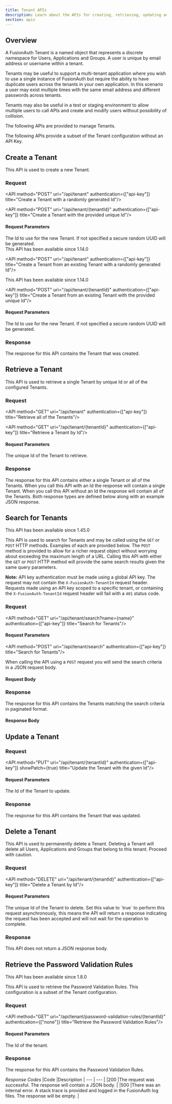 ```yaml
---
title: Tenant APIs
description: Learn about the APIs for creating, retrieving, updating and deleting tenants.
section: apis
---
```


## Overview

A FusionAuth Tenant is a named object that represents a discrete namespace for Users, Applications and Groups. A user is unique by email
address or username within a tenant.

Tenants may be useful to support a multi-tenant application where you wish to use a single instance of FusionAuth but require the ability to
have duplicate users across the tenants
in your own application. In this scenario a user may exist multiple times with the same email address and different passwords across tenants.

Tenants may also be useful in a test or staging environment to allow multiple users to call APIs and create and modify users without
possibility of collision.

The following APIs are provided to manage Tenants.

The following APIs provide a subset of the Tenant configuration without an API Key.

## Create a Tenant

This API is used to create a new Tenant.

### Request

<API method="POST" uri="/api/tenant" authentication={["api-key"]} title="Create a Tenant with a randomly generated Id"/>

<API method="POST" uri="/api/tenant/{tenantId}" authentication={["api-key"]} title="Create a Tenant with the provided unique Id"/>

#### Request Parameters

<APIBlock>
  <APIField name="tenantId" type="UUID" optional defaults="secure random UUID">
    The Id to use for the new Tenant. If not specified a secure random UUID will be generated.
  </APIField>
</APIBlock>

<TenantRequestBody />

<Aside type="version">
This API has been available since 1.14.0
</Aside>

<API method="POST" uri="/api/tenant" authentication={["api-key"]} title="Create a Tenant from an existing Tenant with a randomly generated Id"/>

<Aside type="version">
This API has been available since 1.14.0
</Aside>

<API method="POST" uri="/api/tenant/{tenantId}" authentication={["api-key"]} title="Create a Tenant from an existing Tenant with the provided unique Id"/>

#### Request Parameters

<APIBlock>
  <APIField name="tenantId" type="UUID" optional defaults="secure random UUID">
    The Id to use for the new Tenant. If not specified a secure random UUID will be generated.
  </APIField>
</APIBlock>

<TenantCopyRequestBody />

### Response

The response for this API contains the Tenant that was created.

<StandardPostResponseCodes never_search_error />

<TenantResponseBody />


## Retrieve a Tenant

This API is used to retrieve a single Tenant by unique Id or all of the configured Tenants.

### Request

<API method="GET" uri="/api/tenant" authentication={["api-key"]} title="Retrieve all of the Tenants"/>

<API method="GET" uri="/api/tenant/{tenantId}" authentication={["api-key"]} title="Retrieve a Tenant by Id"/>

#### Request Parameters

<APIBlock>
  <APIField name="tenantId" type="UUID" required>
    The unique Id of the Tenant to retrieve.
  </APIField>
</APIBlock>

<XFusionauthTenantIdHeaderScopedOperation />

### Response

The response for this API contains either a single Tenant or all of the Tenants. When you call this API with an Id the response will
contain a single Tenant. When you call this API without an Id the response will contain all of the Tenants. Both response types are
defined below along with an example JSON response.

<StandardGetResponseCodes never_search_error />

<TenantResponseBody />

<TenantsResponseBody />

## Search for Tenants

<Aside type="version">
This API has been available since 1.45.0
</Aside>

This API is used to search for Tenants and may be called using the `GET` or `POST` HTTP methods. Examples of each are provided below. The `POST` method is provided to allow for a richer request object without worrying about exceeding the maximum length of a URL. Calling this API with either the `GET` or `POST` HTTP method will provide the same search results given the same query parameters.

**Note:** API key authentication must be made using a global API key. The request may not contain the `X-FusionAuth-TenantId` request header. Requests made using an API key scoped to a specific tenant, or containing the `X-FusionAuth-TenantId` request header will fail with a `401` status code.

### Request

<API method="GET" uri="/api/tenant/search?name={name}" authentication={["api-key"]} title="Search for Tenants"/>

#### Request Parameters

<TenantSearchRequestParameters parameter_prefix='' />

<API method="POST" uri="/api/tenant/search" authentication={["api-key"]} title="Search for Tenants"/>

When calling the API using a `POST` request you will send the search criteria in a JSON request body.

#### Request Body

<TenantSearchRequestParameters parameter_prefix="search." />

<JSON title="Example JSON Request" src="tenants/search-post-request.json" />

### Response

The response for this API contains the Tenants matching the search criteria in paginated format.

<StandardGetResponseCodes authorization_message="You did not supply a valid Authorization header. The header was omitted, your API key was not valid, your API key is scoped to a single tenant, or the request contains a `X-FusionAuth-TenantId` header.  The response will be empty. See <a href='/docs/apis/authentication'>Authentication</a>." never_missing never_search_error />

#### Response Body

<TenantResponseBodyBase base_field_name="tenants[x]" include_total />


## Update a Tenant

<GenericUpdateExplanationFragment capitalized_object_name="Tenant" />

### Request

<API method="PUT" uri="/api/tenant/{tenantId}" authentication={["api-key"]} showPatch={true} title="Update the Tenant with the given Id"/>

#### Request Parameters

<APIBlock>
  <APIField name="tenantId" type="UUID" required>
    The Id of the Tenant to update.
  </APIField>
</APIBlock>

<XFusionauthTenantIdHeaderScopedOperation />

<TenantRequestBody />

### Response

The response for this API contains the Tenant that was updated.

<StandardPutResponseCodes never_search_error />

<TenantResponseBody />


## Delete a Tenant

This API is used to permanently delete a Tenant. Deleting a Tenant will delete all Users, Applications and Groups that belong to this
tenant. Proceed with caution.

### Request

<API method="DELETE" uri="/api/tenant/{tenantId}" authentication={["api-key"]} title="Delete a Tenant by Id"/>

#### Request Parameters

<APIBlock>
  <APIField name="tenantId" type="UUID" required>
    The unique Id of the Tenant to delete.
  </APIField>
  <APIField name="async" type="Boolean" optional defaults="false">
    Set this value to `true` to perform this request asynchronously, this means the API will return a response indicating the request has been accepted and will not wait for the operation to complete.
  </APIField>
</APIBlock>

<XFusionauthTenantIdHeaderScopedOperation />

### Response

This API does not return a JSON response body.

<StandardDeleteResponseCodes async_enabled never_search_error />

## Retrieve the Password Validation Rules

<Aside type="version">
This API has been available since 1.8.0
</Aside>

This API is used to retrieve the Password Validation Rules. This configuration is a subset of the Tenant configuration.

### Request

<API method="GET" uri="/api/tenant/password-validation-rules/{tenantId}" authentication={["none"]} title="Retrieve the Password Validation Rules"/>

#### Request Parameters

<APIBlock>
  <APIField name="tenantId" type="UUID" required>
    The Id of the tenant.
  </APIField>
</APIBlock>

<XFusionauthTenantIdHeaderScopedOperation />

### Response

The response for this API contains the Password Validation Rules.

*Response Codes*
|Code |Description
| --- | --- |
|200 |The request was successful. The response will contain a JSON body. |
|500 |There was an internal error. A stack trace is provided and logged in the FusionAuth log files. The response will be empty. |

<TenantPasswordValidationRulesResponseBody />
